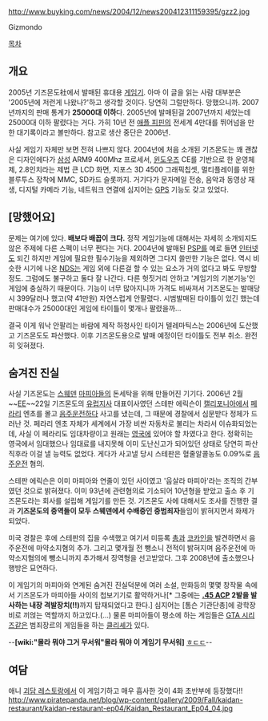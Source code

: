 http://www.buyking.com/news/2004/12/news200412311159395/gzz2.jpg

Gizmondo

[[목차]]
== 개요 ==
2005년 기즈몬도社에서 발매된 휴대용 [[게임기]]. 아마 이 글을 읽는 사람 대부분은 '2005년에 저런게 나왔나?'하고 생각할 것이다. 당연히 그럴만하다. 망했으니까. 2007년까지의 판매 통계가 '''25000대 이하'''다. 2005년에 발매된걸 2007년까지 세었는데 25000대 이하 팔렸다는 거다. 가히 10년 전 [[애플 피핀]]의 전세계 4만대를 뛰어넘을 만한 대기록이라고 볼만하다. 참고로 생산 중단은 2006년.

사실 게임기 자체만 보면 전혀 나쁘지 않다. 2004년에 처음 소개된 기즈몬도는 꽤 괜찮은 디자인에다가 [[삼성]] ARM9 400Mhz 프로세서, [[윈도우즈]] CE를 기반으로 한 운영체제, 2.8인치라는 제법 큰 LCD 화면, 지포스 3D 4500 그래픽칩셋, 멀티플레이를 위한 블루투스 장착에 MMC, SD카드 슬롯까지. 거기다가 문자메일 전송, 음악과 동영상 재생, 디지털 카메라 기능, 네트워크 연결에 심지어는 [[GPS]] 기능도 갖고 있었다.
== [망했어요] ==
문제는 여기에 있다. '''배보다 배꼽이 크다.''' 정작 게임기능에 대해서는 자세히 소개되지도 않은 주제에 다른 스펙이 너무 쩐다는 거다. 2004년에 발매된 [[PSP]]를 예로 들면 [[인터넷]]도 되긴 하지만 게임에 필요한 필수기능을 제외하면 그다지 쓸만한 기능은 없다. 역시 비슷한 시기에 나온 [[NDS]]는 게임 외에 다른걸 할 수 있는 요소가 거의 없다고 봐도 무방할 정도. 그럼에도 불구하고 둘다 잘 나간다. 다른 헛짓거리 안하고 '게임기의 기본기능'인 게임에 충실하기 때문이다. 기능이 너무 많아지니까 가격도 비싸져서 기즈몬도는 발매당시 399달러나 했고(약 41만원) 자연스럽게 안팔렸다. 시범발매된 타이틀이 있긴 했는데 판매대수가 25000대인 게임에 타이틀이 몇개나 팔렸을까...

결국 이게 워낙 안팔리는 바람에 제작 하청사인 타이거 텔레마틱스는 2006년에 도산했고 기즈몬도도 파산했다. 이후 기즈몬도용으로 발매 예정이던 타이틀도 전부 취소. 완전히 잊혀졌다.
== 숨겨진 진실 ==
사실 기즈몬도는 [[스웨덴]] [[마피아]]들의 돈세탁을 위해 만들어진 기기다. 2006년 2월 ~~[[EE]]~~22일 기즈몬도의 [[유럽]]지사 대표이사였던 스테판 에릭슨이 [[캘리포니아]]에서 [[페라리]] 엔초를 몰고 [[음주운전]]하다 사고를 냈는데, 그 때문에 경찰에서 심문받다 정체가 드러난 것. 페라리 엔초 자체가 세계에서 가장 비싼 자동차로 불리는 차라서 이슈화되었는데, 사실 이 페라리도 임대차량이고 원래는 [[영국]]에 있어야 할 차였다고 한다. 정확히는 영국에서 임대했으나 임대료를 내지못해 이미 도난신고가 되어있던 상태로 당연히 파산 직후라 이걸 낼 능력도 없었다. 게다가 사고낼 당시 스테판은 혈줄알콜농도 0.09%로 [[음주운전]] 혐의.

스테판 에릭슨은 이미 마피아와 연줄이 있던 사이였고 '웁살라 마피아'라는 조직의 간부였던 것으로 밝혀졌다. 이미 93년에 관련혐의로 기소되어 10년형을 받았고 출소 후 기즈몬도라는 회사를 설립해 게임기를 만든 것. 기즈몬도 사에 대해서도 조사를 진행한 결과 '''기즈몬도의 중역들이 모두 스웨덴에서 수배중인 중범죄자'''들임이 밝혀지면서 화제가 되었다.

미국 경찰은 후에 스테판의 집을 수색했고 여기서 미등록 [[총]]과 [[코카인]]을 발견하면서 음주운전에 마약소지혐의 추가. 그리고 몇개월 전 뺑소니 전적이 밝혀지며 음주운전에 마약소지혐의에 뺑소니까지 추가해서 징역형을 선고받았다. 그후 2008년에 출소했으나 행방은 묘연하다.

이 게임기의 마피아와 연계된 숨겨진 진실덕분에 여러 소설, 만화등의 몇몇 창작물 속에서 기즈몬도가 마피아들 사이의 첩보기기로 활약하거나[* 그중에는 '''[[.45 ACP]] 2발을 발사하는 내장 격발장치(!!)'''까지 탑재되었다고 한다.] 심지어는 [톰슨 기관단총]에 광학장비로 끼얹는 역할까지 하고있다.(...) 물론 마피아들이 평소에 하는 게임들은 [[GTA 시리즈]]같은 범죄장르의 게임들을 하는 [[클리셰]]가 있다.

--'''[wiki:"몰라 뭐야 그거 무서워"몰라 뭐야 이 게임기 무서워]''' [[ㅎㄷㄷ]]--

== 여담 ==
애니 [[괴담 레스토랑]]에서 이 게임기하고 매우 흡사한 것이 4화 초반부에 등장했다!!
http://www.piratepanda.net/blog/wp-content/gallery/2009/Fall/kaidan-restaurant/kaidan-restaurant-ep04/Kaidan_Restaurant_Ep04_04.jpg
